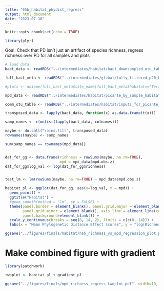 ```yaml
---
title: "05b_habitat_phydist_regress"
output: html_document
date: "2023-07-18"
---
```


```r
knitr::opts_chunk$set(echo = TRUE)
```

```r
library(plyr)
```

Goal: Check that PD isn’t just an artifact of species richness, regress richness over PD for all samples and plots

```r
# load data
bact_data <- readRDS("../intermediates/habitat/bact_downsampled_otu_tables_by_hab.rds")

full_bact_meta <- readRDS("../intermediates/global/fully_filtered_p20_bact_otu_metadata_matched_up.rds")

#plots <- unique(full_bact_meta$site_name[full_bact_meta$habitat=="Terrestrial"])

mpd_data <- readRDS("../intermediates/habitat/picante_by_sample_habitat_results.rds")

comm_otu_table <- readRDS("../intermediates/habitat/inputs_for_picante_by_sample.rds")

```

```r

transposed_data <- lapply(bact_data, function(x) as.data.frame(t(x)))

samp_names <- c(unlist(lapply(bact_data, colnames)))

maybe <- do.call("rbind.fill", transposed_data)
rownames(maybe) <- samp_names

sum(samp_names == rownames(mpd_data))


dat_for_gg <- data.frame(richness = rowSums(maybe, na.rm=TRUE),
                         mpd = mpd_data$mpd.obs.z)
dat_for_gg$log_val <- log(dat_for_gg$richness)


test_lm <- lm(rowSums(maybe, na.rm=TRUE) ~ mpd_data$mpd.obs.z)

habitat_pl <- ggplot(dat_for_gg, aes(y=log_val, x = mpd)) +
  geom_point() +
  ggtitle("Habitat") +
  #geom_smooth(method = "lm", se = FALSE) +
  theme(panel.border = element_blank(), panel.grid.major = element_blank(),
        panel.grid.minor = element_blank(), axis.line = element_line(colour = "black"),
        panel.background=element_blank()) +
  scale_y_continuous(breaks = seq(8, 14, 2), limits = c(c(8, 14))) +
  labs(x = "Mean Phylogenetic Distance Effect Scores", y = "log(Richness by Sample)")

ggsave("../figures/finals/habitat/hab_richness_vs_mpd_regression_plot.pdf", width=5, height=4)

```


# Make combined figure with gradient

```r
library(patchwork)

twoplot <- habitat_pl + gradient_pl

ggsave("../figures/finals/mpd_richness_regress_twoplot.pdf", width=10, height=4.5)
```



